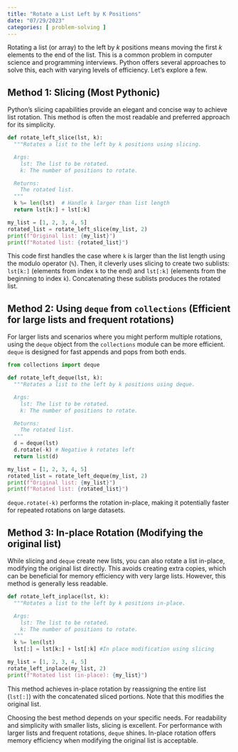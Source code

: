```yaml
---
title: "Rotate a List Left by K Positions"
date: "07/29/2023"
categories: [ problem-solving ]
---
```



Rotating a list (or array) to the left by *k* positions means moving the first *k* elements to the end of the list. This is a common problem in computer science and programming interviews.  Python offers several approaches to solve this, each with varying levels of efficiency.  Let's explore a few.


## Method 1: Slicing (Most Pythonic)

Python's slicing capabilities provide an elegant and concise way to achieve list rotation.  This method is often the most readable and preferred approach for its simplicity.

```python
def rotate_left_slice(lst, k):
  """Rotates a list to the left by k positions using slicing.

  Args:
    lst: The list to be rotated.
    k: The number of positions to rotate.

  Returns:
    The rotated list.
  """
  k %= len(lst)  # Handle k larger than list length
  return lst[k:] + lst[:k]

my_list = [1, 2, 3, 4, 5]
rotated_list = rotate_left_slice(my_list, 2)
print(f"Original list: {my_list}")
print(f"Rotated list: {rotated_list}") 
```

This code first handles the case where `k` is larger than the list length using the modulo operator (`%`). Then, it cleverly uses slicing to create two sublists: `lst[k:]` (elements from index `k` to the end) and `lst[:k]` (elements from the beginning to index `k`). Concatenating these sublists produces the rotated list.


## Method 2: Using `deque` from `collections` (Efficient for large lists and frequent rotations)


For larger lists and scenarios where you might perform multiple rotations, using the `deque` object from the `collections` module can be more efficient.  `deque` is designed for fast appends and pops from both ends.

```python
from collections import deque

def rotate_left_deque(lst, k):
  """Rotates a list to the left by k positions using deque.

  Args:
    lst: The list to be rotated.
    k: The number of positions to rotate.

  Returns:
    The rotated list.
  """
  d = deque(lst)
  d.rotate(-k) # Negative k rotates left
  return list(d)

my_list = [1, 2, 3, 4, 5]
rotated_list = rotate_left_deque(my_list, 2)
print(f"Original list: {my_list}")
print(f"Rotated list: {rotated_list}")
```

`deque.rotate(-k)` performs the rotation in-place, making it potentially faster for repeated rotations on large datasets.


## Method 3:  In-place Rotation (Modifying the original list)

While slicing and `deque` create new lists, you can also rotate a list in-place, modifying the original list directly. This avoids creating extra copies, which can be beneficial for memory efficiency with very large lists.  However, this method is generally less readable.


```python
def rotate_left_inplace(lst, k):
  """Rotates a list to the left by k positions in-place.

  Args:
    lst: The list to be rotated.
    k: The number of positions to rotate.
  """
  k %= len(lst)
  lst[:] = lst[k:] + lst[:k] #In place modification using slicing

my_list = [1, 2, 3, 4, 5]
rotate_left_inplace(my_list, 2)
print(f"Rotated list (in-place): {my_list}")

```

This method achieves in-place rotation by reassigning the entire list (`lst[:]`) with the concatenated sliced portions.  Note that this modifies the original list.


Choosing the best method depends on your specific needs. For readability and simplicity with smaller lists, slicing is excellent. For performance with larger lists and frequent rotations, `deque` shines. In-place rotation offers memory efficiency when modifying the original list is acceptable.

